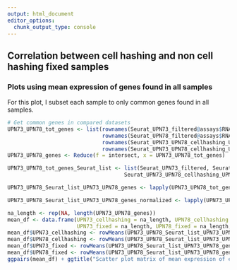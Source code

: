 ```yaml
---
output: html_document
editor_options: 
  chunk_output_type: console
---
```


## Correlation between cell hashing and non cell hashing fixed samples

### Plots using mean expression of genes found in all samples

For this plot, I subset each sample to only common genes found in all samples.

```r
# Get common genes in compared datasets
UPN73_UPN78_tot_genes <- list(rownames(Seurat_UPN73_filtered@assays$RNA@data),
                              rownames(Seurat_UPN78_filtered@assays$RNA@data),
                              rownames(Seurat_UPN73_UPN78_cellhashing_UPN73_filtered@assays$RNA@data),
                              rownames(Seurat_UPN73_UPN78_cellhashing_UPN78_filtered@assays$RNA@data))
UPN73_UPN78_genes <- Reduce(f = intersect, x = UPN73_UPN78_tot_genes)

UPN73_UPN78_tot_genes_Seurat_list <- list(Seurat_UPN73_filtered, Seurat_UPN78_filtered, 
                                     Seurat_UPN73_UPN78_cellhashing_UPN73_filtered, Seurat_UPN73_UPN78_cellhashing_UPN78_filtered)

UPN73_UPN78_Seurat_list_UPN73_UPN78_genes <- lapply(UPN73_UPN78_tot_genes_Seurat_list, subset, features = UPN73_UPN78_genes)

UPN73_UPN78_Seurat_list_UPN73_UPN78_genes_normalized <- lapply(UPN73_UPN78_Seurat_list_UPN73_UPN78_genes, normalize_seurat_object)

na_length <- rep(NA, length(UPN73_UPN78_genes))
mean_df <- data.frame(UPN73_cellhashing = na_length, UPN78_cellhashing = na_length, 
                      UPN73_fixed = na_length, UPN78_fixed = na_length, row.names = UPN73_UPN78_genes)
mean_df$UPN73_cellhashing <- rowMeans(UPN73_UPN78_Seurat_list_UPN73_UPN78_genes_normalized[[1]]@assays$RNA@data)
mean_df$UPN78_cellhashing <- rowMeans(UPN73_UPN78_Seurat_list_UPN73_UPN78_genes_normalized[[2]]@assays$RNA@data)
mean_df$UPN73_fixed <- rowMeans(UPN73_UPN78_Seurat_list_UPN73_UPN78_genes_normalized[[3]]@assays$RNA@data)
mean_df$UPN78_fixed <- rowMeans(UPN73_UPN78_Seurat_list_UPN73_UPN78_genes_normalized[[4]]@assays$RNA@data)
ggpairs(mean_df) + ggtitle("Scatter plot matrix of mean expression of each gene in all cells")
```

<!-- ### Plots using random cells -->

<!-- For the following plots, I chose random cells to draw gene expression. -->

<!-- ```{r} -->
<!-- # Generate 10 random number between 1 and the min number of cell in compared datasets -->
<!-- for(random in sample(1:min(sapply(P8_P13_tot_genes_Seurat_list, ncol)), 10)){ -->
<!--   na_length <- rep(NA, length(P8_P13_genes)) -->
<!--   loop_df <- data.frame(UPN73_cellhashing = na_length, UPN78_cellhashing = na_length,  -->
<!--                         UPN73_fixed = na_length, UPN78_fixed = na_length, row.names = P8_P13_genes) -->
<!--   loop_df$UPN73_cellhashing <- P8_P13_Seurat_list_P8_P13_genes_normalized[[1]]@assays$RNA@data[,random] -->
<!--   loop_df$UPN78_cellhashing <- P8_P13_Seurat_list_P8_P13_genes_normalized[[2]]@assays$RNA@data[,random] -->
<!--   loop_df$UPN73_fixed <- P8_P13_Seurat_list_P8_P13_genes_normalized[[3]]@assays$RNA@data[,random] -->
<!--   loop_df$UPN78_fixed <- P8_P13_Seurat_list_P8_P13_genes_normalized[[4]]@assays$RNA@data[,random] -->
<!--   print(ggpairs(loop_df) + ggtitle("Scatter plot matrix of expression of each gene randomly selected cells")) -->
<!-- } -->
<!-- ``` -->